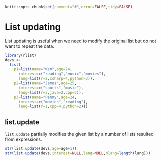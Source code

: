 <!--
%\VignetteEngine{knitr}
%\VignetteIndexEntry{List updating}
-->

```r
knitr::opts_chunk$set(comment="#",error=FALSE,tidy=FALSE)
```

# List updating

List updating is useful when we need to modify the original list but do not want to repeat the data.

```r
library(rlist)
devs <- 
  list(
    p1=list(name="Ken",age=24,
      interest=c("reading","music","movies"),
      lang=list(r=2,csharp=4,python=3)),
    p2=list(name="James",age=25,
      interest=c("sports","music"),
      lang=list(r=3,java=2,cpp=5)),
    p3=list(name="Penny",age=24,
      interest=c("movies","reading"),
      lang=list(r=1,cpp=4,python=2)))
```

## list.update

`list.update` partially modifies the given list by a number of lists resulted from expressions.

```r
str(list.update(devs,age=age+1))
str(list.update(devs,interest=NULL,lang=NULL,nlang=length(lang)))
```

